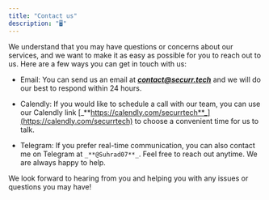 ```yaml
---
title: "Contact us"
description: "🖥"
---
```


We understand that you may have questions or concerns about our services, and we want to make it as easy as possible for you to reach out to us. Here are a few ways you can get in touch with us:

* Email: You can send us an email at [_**contact@securr.tech**_](mailto:contact@securr.tech) and we will do our best to respond within 24 hours.

* Calendly: If you would like to schedule a call with our team, you can use our Calendly link [_**https://calendly.com/securrtech**_](https://calendly.com/securrtech) to choose a convenient time for us to talk.

* Telegram: If you prefer real-time communication, you can also contact me on Telegram at `_**@Suhrad07**_`. Feel free to reach out anytime. We are always happy to help.

We look forward to hearing from you and helping you with any issues or questions you may have!